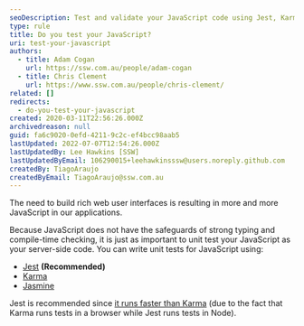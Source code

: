 ```yaml
---
seoDescription: Test and validate your JavaScript code using Jest, Karma, or Jasmine to ensure robust web applications.
type: rule
title: Do you test your JavaScript?
uri: test-your-javascript
authors:
  - title: Adam Cogan
    url: https://ssw.com.au/people/adam-cogan
  - title: Chris Clement
    url: https://www.ssw.com.au/people/chris-clement/
related: []
redirects:
  - do-you-test-your-javascript
created: 2020-03-11T22:56:26.000Z
archivedreason: null
guid: fa6c9020-0efd-4211-9c2c-ef4bcc98aab5
lastUpdated: 2022-07-07T12:54:26.000Z
lastUpdatedBy: Lee Hawkins [SSW]
lastUpdatedByEmail: 106290015+leehawkinsssw@users.noreply.github.com
createdBy: TiagoAraujo
createdByEmail: TiagoAraujo@ssw.com.au
---
```


The need to build rich web user interfaces is resulting in more and more JavaScript in our applications.

Because JavaScript does not have the safeguards of strong typing and compile-time checking, it is just as important to unit test your JavaScript as your server-side code.
You can write unit tests for JavaScript using:

- [Jest](https://jestjs.io/) **(Recommended)**
- [Karma](https://karma-runner.github.io/latest/index.html)
- [Jasmine](https://jasmine.github.io/)

Jest is recommended since [it runs faster than Karma](https://charith-hettiarachchi.medium.com/why-use-jest-over-karma-for-angular-testing-b56ffa82f8) (due to the fact that Karma runs tests in a browser while Jest runs tests in Node).

